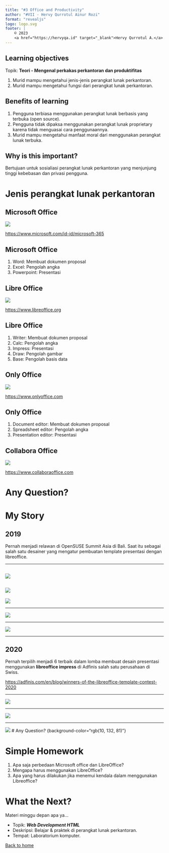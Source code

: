 ```yaml
---
title: "#3 Office and Productivity"
author: "#VII - Hervy Qurrotul Ainur Rozi"
format: "revealjs"
logo: logo.svg
footer: |
    © 2023
    <a href="https://hervyqa.id" target="_blank">Hervy Qurrotul A.</a>
---
```


## Learning objectives {.smaller}

Topik: **Teori - Mengenal perkakas perkantoran dan produktifitas**

1. Murid mampu mengetahui jenis-jenis perangkat lunak perkantoran.
1. Murid mampu mengetahui fungsi dari perangkat lunak perkantoran.

## Benefits of learning {.smaller}

1. Pengguna terbiasa menggunakan perangkat lunak berbasis yang terbuka (open source).
1. Pengguna tidak dipaksa menggunakan perangkat lunak proprietary karena tidak menguasai cara penggunaannya.
1. Murid mampu mengetahui manfaat moral dari menggunakan perangkat lunak terbuka.

## Why is this important? {.smaller}

Bertujuan untuk sosialiasi perangkat lunak perkantoran yang menjunjung tinggi kebebasan dan privasi pengguna.

# Jenis perangkat lunak perkantoran

## Microsoft Office {.smaller}

![](img/office_logos.webp)

<https://www.microsoft.com/id-id/microsoft-365>

## Microsoft Office

1. Word: Membuat dokumen proposal
1. Excel: Pengolah angka
1. Powerpoint: Presentasi

## Libre Office {.smaller}

![](img/libreoffice_logos.webp)

<https://www.libreoffice.org>

## Libre Office

1. Writer: Membuat dokumen proposal
1. Calc: Pengolah angka
1. Impress: Presentasi
1. Draw: Pengolah gambar
1. Base: Pengolah basis data

## Only Office {.smaller}

![](img/onlyoffice_logos.webp)

<https://www.onlyoffice.com>

## Only Office

1. Document editor: Membuat dokumen proposal
1. Spreadsheet editor: Pengolah angka
1. Presentation editor: Presentasi

## Collabora Office {.smaller}

![](img/collabora_logos.webp)

<https://www.collaboraoffice.com>

# Any Question? {background-color="rgb(10, 132, 81)"}

# My Story {.smaller}

## 2019

Pernah menjadi relawan di OpenSUSE Summit Asia di Bali. Saat itu sebagai salah satu desainer yang mengatur pembuatan template presentasi dengan libreoffice.

---

![](img/greenhex-1.webp)
---

![](img/greenhex-2.webp)
---

![](img/demaio.webp)

---

![](img/opensuse_hervy.webp)

---

![](img/opensuse.webp)

---

## 2020

Pernah terpilih menjadi 6 terbaik dalam lomba membuat desain presentasi menggunakan **libreoffice impress** di Adfinis salah satu perusahaan di Swiss.

<https://adfinis.com/en/blog/winners-of-the-libreoffice-template-contest-2020>

---

![](img/zam-zam.webp)

---

![](img/adfinis_winner.webp)

---

![](img/adfinis_mail.webp)
# Any Question? {background-color="rgb(10, 132, 81)"}

# Simple Homework

1. Apa saja perbedaan Microsoft office dan LibreOffice?
1. Mengapa harus menggunakan LibreOffice?
1. Apa yang harus dilakukan jika menemui kendala dalam menggunakan Libreoffice?

# What the Next?

Materi minggu depan apa ya...

* Topik: _**Web Development HTML**_
* Deskripsi: Belajar & praktek di perangkat lunak perkantoran.
* Tempat: Laboratorium komputer.

[Back to home](/)
